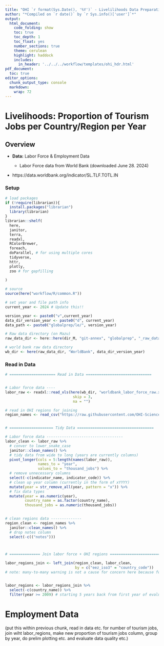 ```yaml
---
title: "OHI `r format(Sys.Date(), '%Y')` - Livelilihoods Data Preparation"
author: "*Compiled on `r date()` by `r Sys.info()['user']`*"
output: 
  html_document:
    code_folding: show
    toc: true
    toc_depth: 1
    toc_float: yes
    number_sections: true
    theme: cerulean
    highlight: haddock
    includes: 
      in_header: '../../../workflow/templates/ohi_hdr.html'
pdf_document:
  toc: true
editor_options: 
  chunk_output_type: console
  markdown: 
    wrap: 72
---
```


# Livelihoods: Proportion of Tourism Jobs per Country/Region per Year

## Overview

* **Data:** Labor Force & Employment Data

  * Labor Force data from World Bank (downloaded June 28. 2024)

- https://data.worldbank.org/indicator/SL.TLF.TOTL.IN


### Setup

```r
# load packages
if (!require(librarian)){
  install.packages("librarian")
  library(librarian)
}
librarian::shelf(
  here,
  janitor,
  terra,
  readxl,
  RColorBrewer,
  foreach,
  doParallel, # for using multiple cores
  tidyverse, 
  httr,
  plotly,
  zoo # for gapfilling
  
)

# source 
source(here("workflow/R/common.R"))

# set year and file path info
current_year <- 2024 # Update this!!

version_year <- paste0("v",current_year)
data_dir_version_year <- paste0("d", current_year)
data_path <- paste0("globalprep/le/", version_year)

# Raw data directory (on Mazu)
raw_data_dir <- here::here(dir_M, "git-annex", "globalprep", "_raw_data")

# world bank raw data directory
wb_dir <- here(raw_data_dir, "WorldBank", data_dir_version_year)
```

### Read in Data

```r
# ===================== Read in Data ==============================


# Labor force data ----
labor_raw <- readxl::read_xls(here(wb_dir, "worldbank_labor_force_raw.xls"),
                               skip = 3,
                               na = "")

# read in OHI regions for joining
region_names <- read_csv("https://raw.githubusercontent.com/OHI-Science/ohi-global/draft/eez/spatial/regions_list.csv") 


# ==================== Tidy Data ===================================

# Labor force data -----------------------------------
labor_clean <- labor_raw %>% 
  # conver to lower_snake_case
  janitor::clean_names() %>% 
  # tidy data from wide to long (years are currently columns)
  pivot_longer(cols = 5:length(names(labor_raw)),
               names_to = "year", 
               values_to = "thousand_jobs") %>% 
  # remove unnecessary columns
  select(-c(indicator_name, indicator_code)) %>% 
  # clean up year column (currently in the form of xYYYY)
  mutate(year = str_remove_all(year, pattern = "x")) %>% 
  # fix data types
  mutate(year = as.numeric(year),
         country_name = as.factor(country_name),
         thousand_jobs = as.numeric(thousand_jobs))
  

# clean regions data --------------
region_clean <- region_names %>% 
  janitor::clean_names() %>% 
  # drop notes column
  select(-c(("notes")))



# ============== Join labor force + OHI regions =============================

labor_regions_join <- left_join(region_clean, labor_clean,
                                by = c("eez_iso3" = "country_code"))
# note: many-to-many warning is not a cause for concern here because for countries in the labor dataset that match admin countries (but not region names) in the region dataset, it'll populate the rows of region-admin country pairs where there is only a match between admin and labor country names with that country's admin-country-level labor data. It will be important to mention this in the data gaps or analysis, however.


labor_regions <- labor_regions_join %>% 
  select(-c(country_name)) %>% 
  filter(year >= 2009) # starting 5 years back from first year of evaluation

```

# Employment Data

(put this within previous chunk, read in data etc. for number of tourism jobs, join wiht labor_regions, make new proportion of tourism jobs column, group by year, do prelim plotting etc. and evaluate data quality etc.)
